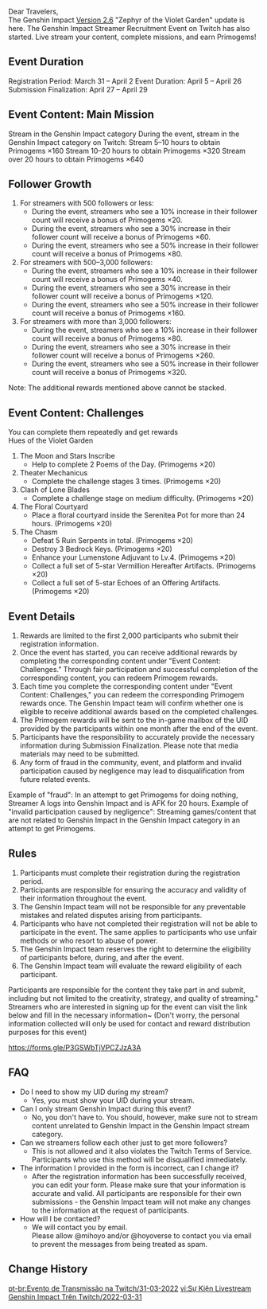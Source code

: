 {{Event
|name              = Twitch Streamer Recruitment 2022-03-31
|image             = Twitch Streamer Recruitment 2022-03-31.png
|type              = Web
|time_known        = yes
|time_start        = 2022-03-31 00:00:00
|time_start_offset = GMT+8
|time_end          = 2022-04-26 23:59:00
|time_end_offset   = GMT+8
|link              = https://genshin.hoyoverse.com/en/news/detail/20386
}}
Dear Travelers,<br>The Genshin Impact [[Version 2.6]] "Zephyr of the Violet Garden" update is here. The Genshin Impact Streamer Recruitment Event on Twitch has also started. Live stream your content, complete missions, and earn Primogems!

==Event Duration==
Registration Period: March 31 – April 2
Event Duration: April 5 – April 26
Submission Finalization: April 27 – April 29

==Event Content: Main Mission==
Stream in the Genshin Impact category
During the event, stream in the Genshin Impact category on Twitch:
Stream 5–10 hours to obtain Primogems ×160
Stream 10–20 hours to obtain Primogems ×320
Stream over 20 hours to obtain Primogems ×640

==Follower Growth==
# For streamers with 500 followers or less:
#* During the event, streamers who see a 10% increase in their follower count will receive a bonus of Primogems ×20.
#* During the event, streamers who see a 30% increase in their follower count will receive a bonus of Primogems ×60.
#* During the event, streamers who see a 50% increase in their follower count will receive a bonus of Primogems ×80.
# For streamers with 500–3,000 followers:
#* During the event, streamers who see a 10% increase in their follower count will receive a bonus of Primogems ×40.
#* During the event, streamers who see a 30% increase in their follower count will receive a bonus of Primogems ×120.
#* During the event, streamers who see a 50% increase in their follower count will receive a bonus of Primogems ×160.
# For streamers with more than 3,000 followers:
#* During the event, streamers who see a 10% increase in their follower count will receive a bonus of Primogems ×80.
#* During the event, streamers who see a 30% increase in their follower count will receive a bonus of Primogems ×260.
#* During the event, streamers who see a 50% increase in their follower count will receive a bonus of Primogems ×320.
Note: The additional rewards mentioned above cannot be stacked.

==Event Content: Challenges==
You can complete them repeatedly and get rewards<br>Hues of the Violet Garden
# The Moon and Stars Inscribe
#* Help to complete 2 Poems of the Day. (Primogems ×20)
# Theater Mechanicus
#* Complete the challenge stages 3 times. (Primogems ×20)
# Clash of Lone Blades
#* Complete a challenge stage on medium difficulty. (Primogems ×20)
# The Floral Courtyard
#* Place a floral courtyard inside the Serenitea Pot for more than 24 hours. (Primogems ×20)
# The Chasm
#* Defeat 5 Ruin Serpents in total. (Primogems ×20)
#* Destroy 3 Bedrock Keys. (Primogems ×20)
#* Enhance your Lumenstone Adjuvant to Lv.4. (Primogems ×20)
#* Collect a full set of 5-star Vermillion Hereafter Artifacts. (Primogems ×20)
#* Collect a full set of 5-star Echoes of an Offering Artifacts. (Primogems ×20)

==Event Details==
# Rewards are limited to the first 2,000 participants who submit their registration information.
# Once the event has started, you can receive additional rewards by completing the corresponding content under "Event Content: Challenges." Through fair participation and successful completion of the corresponding content, you can redeem Primogem rewards.
# Each time you complete the corresponding content under "Event Content: Challenges," you can redeem the corresponding Primogem rewards once. The Genshin Impact team will confirm whether one is eligible to receive additional awards based on the completed challenges.
# The Primogem rewards will be sent to the in-game mailbox of the UID provided by the participants within one month after the end of the event.
# Participants have the responsibility to accurately provide the necessary information during Submission Finalization. Please note that media materials may need to be submitted.
# Any form of fraud in the community, event, and platform and invalid participation caused by negligence may lead to disqualification from future related events.
Example of "fraud": In an attempt to get Primogems for doing nothing, Streamer A logs into Genshin Impact and is AFK for 20 hours.
Example of "invalid participation caused by negligence": Streaming games/content that are not related to Genshin Impact in the Genshin Impact category in an attempt to get Primogems.

==Rules==
# Participants must complete their registration during the registration period.
# Participants are responsible for ensuring the accuracy and validity of their information throughout the event.
# The Genshin Impact team will not be responsible for any preventable mistakes and related disputes arising from participants.
# Participants who have not completed their registration will not be able to participate in the event. The same applies to participants who use unfair methods or who resort to abuse of power.
# The Genshin Impact team reserves the right to determine the eligibility of participants before, during, and after the event.
# The Genshin Impact team will evaluate the reward eligibility of each participant.
Participants are responsible for the content they take part in and submit, including but not limited to the creativity, strategy, and quality of streaming."
Streamers who are interested in signing up for the event can visit the link below and fill in the necessary information~ (Don't worry, the personal information collected will only be used for contact and reward distribution purposes for this event)

https://forms.gle/P3GSWbTjVPCZJzA3A

==FAQ==
* Do I need to show my UID during my stream?
** Yes, you must show your UID during your stream.
* Can I only stream Genshin Impact during this event?
** No, you don't have to. You should, however, make sure not to stream content unrelated to Genshin Impact in the Genshin Impact stream category.
* Can we streamers follow each other just to get more followers?
** This is not allowed and it also violates the Twitch Terms of Service. Participants who use this method will be disqualified immediately.
* The information I provided in the form is incorrect, can I change it?
** After the registration information has been successfully received, you can edit your form. Please make sure that your information is accurate and valid. All participants are responsible for their own submissions - the Genshin Impact team will not make any changes to the information at the request of participants.
* How will I be contacted?
** We will contact you by email.<br>Please allow @mihoyo and/or @hoyoverse to contact you via email to prevent the messages from being treated as spam.

==Change History==
{{Change History|2.6}}

[[pt-br:Evento de Transmissão na Twitch/31-03-2022]]
[[vi:Sự Kiện Livestream Genshin Impact Trên Twitch/2022-03-31]]